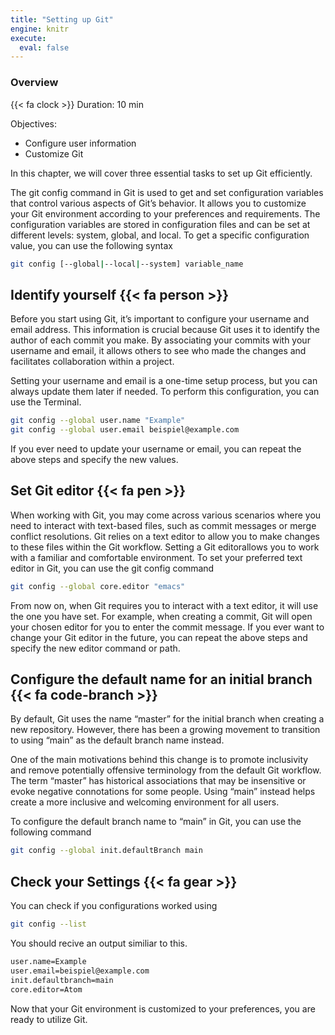 ```yaml
---
title: "Setting up Git" 
engine: knitr
execute:
  eval: false
---
```


::: callout-note
### Overview

{{< fa clock >}} Duration: 10 min
:::

Objectives:

- Configure user information 
- Customize Git



In this chapter, we will cover three essential tasks to set up Git efficiently. 

The git config command in Git is used to get and set configuration variables that control various aspects of Git's behavior. 
It allows you to customize your Git environment according to your preferences and requirements.
The configuration variables are stored in configuration files and can be set at different levels: system, global, and local.
To get a specific configuration value, you can use the following syntax 

```bash
git config [--global|--local|--system] variable_name
```


## Identify yourself {{< fa person >}}

Before you start using Git, it's important to configure your username and email address. 
This information is crucial because Git uses it to identify the author of each commit you make. 
By associating your commits with your username and email, it allows others to see who made the changes and facilitates collaboration within a project.

Setting your username and email is a one-time setup process, but you can always update them later if needed. 
To perform this configuration, you can use the Terminal.

```bash

git config --global user.name "Example"
git config --global user.email beispiel@example.com

```

If you ever need to update your username or email, you can repeat the above steps and specify the new values. 

## Set Git editor {{< fa pen >}}
When working with Git, you may come across various scenarios where you need to interact with text-based files, such as commit messages or merge conflict resolutions.
Git relies on a text editor to allow you to make changes to these files within the Git workflow.
Setting a Git editorallows you to work with a familiar and comfortable environment.
To set your preferred text editor in Git, you can use the git config command 


```bash

git config --global core.editor "emacs"

```

From now on, when Git requires you to interact with a text editor, it will use the one you have set. 
For example, when creating a commit, Git will open your chosen editor for you to enter the commit message.
If you ever want to change your Git editor in the future, you can repeat the above steps and specify the new editor command or path. 


## Configure the default name for an initial branch {{< fa code-branch >}}

By default, Git uses the name "master" for the initial branch when creating a new repository. 
However, there has been a growing movement to transition to using "main" as the default branch name instead.

One of the main motivations behind this change is to promote inclusivity and remove potentially offensive terminology from the default Git workflow.
The term "master" has historical associations that may be insensitive or evoke negative connotations for some people.
Using "main" instead helps create a more inclusive and welcoming environment for all users.

To configure the default branch name to "main" in Git, you can use the following command

```bash

git config --global init.defaultBranch main

```

## Check your Settings {{< fa gear >}}

You can check if you configurations worked using

```bash

git config --list

```

You should recive an output similiar to this.

```bash

user.name=Example
user.email=beispiel@example.com
init.defaultbranch=main
core.editor=Atom

```

Now that your Git environment is customized to your preferences, you are ready to utilize Git.



